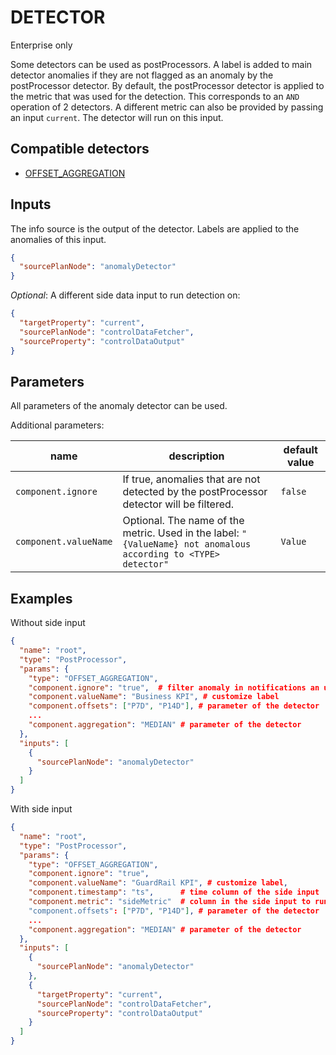 
# DETECTOR

<Callout>
Enterprise only
</Callout>

Some detectors can be used as postProcessors. A label is added to main detector anomalies if they are not flagged as an anomaly by the postProcessor detector. By default, the postProcessor detector is applied to the metric that was used for the detection. This corresponds to an `AND` operation of 2 detectors. A different metric can also be provided by passing an input `current`. The detector will run on this input.


## Compatible detectors

- [OFFSET_AGGREGATION](../anomaly-detector/offset_aggregation.md)


## Inputs

The info source is the output of the detector. Labels are applied to the anomalies of this input.

```json
{
  "sourcePlanNode": "anomalyDetector"
}
```

*Optional*: A different side data input to run detection on:

```json
{
  "targetProperty": "current",
  "sourcePlanNode": "controlDataFetcher",
  "sourceProperty": "controlDataOutput"
}
```


## Parameters

All parameters of the anomaly detector can be used.

Additional parameters: 

| name  | description  | default value  |
|---|---|---|
|`component.ignore`| If true, anomalies that are not detected by the postProcessor detector will be filtered.| `false` |
|`component.valueName`| Optional. The name of the metric. Used in the label: `"{ValueName} not anomalous according to <TYPE> detector"` | `Value`|


## Examples

Without side input

```json
{
  "name": "root",
  "type": "PostProcessor",
  "params": {
    "type": "OFFSET_AGGREGATION",
    "component.ignore": "true",  # filter anomaly in notifications an ui by default,
    "component.valueName": "Business KPI", # customize label
    "component.offsets": ["P7D", "P14D"], # parameter of the detector
    ... 
    "component.aggregation": "MEDIAN" # parameter of the detector
  },
  "inputs": [
    {
      "sourcePlanNode": "anomalyDetector"
    }
  ]
}
```


With side input

```json
{
  "name": "root",
  "type": "PostProcessor",
  "params": {
    "type": "OFFSET_AGGREGATION",
    "component.ignore": "true",
    "component.valueName": "GuardRail KPI", # customize label,
    "component.timestamp": "ts",      # time column of the side input
    "component.metric": "sideMetric"  # column in the side input to run detector on
    "component.offsets": ["P7D", "P14D"], # parameter of the detector
    ... 
    "component.aggregation": "MEDIAN" # parameter of the detector
  },
  "inputs": [
    {
      "sourcePlanNode": "anomalyDetector"
    },
    {
      "targetProperty": "current",
      "sourcePlanNode": "controlDataFetcher",
      "sourceProperty": "controlDataOutput"
    }
  ]
}
```
